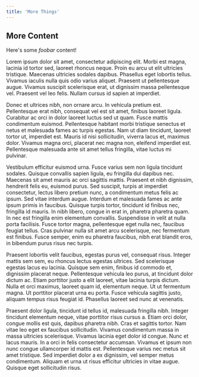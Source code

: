 ```yaml
---
title: 'More Things'
---
```


## More Content

Here's some *foobar* content!

Lorem ipsum dolor sit amet, consectetur adipiscing elit. Morbi est magna, lacinia id tortor sed, laoreet rhoncus neque. Proin eu arcu ut elit ultricies tristique. Maecenas ultricies sodales dapibus. Phasellus eget lobortis tellus. Vivamus iaculis nulla quis odio varius aliquet. Praesent ut pellentesque augue. Vivamus suscipit scelerisque erat, ut dignissim massa pellentesque vel. Praesent vel leo felis. Nullam cursus id sapien at imperdiet.

Donec et ultrices nibh, non ornare arcu. In vehicula pretium est. Pellentesque erat nibh, consequat vel est sit amet, finibus laoreet ligula. Curabitur ac orci in dolor laoreet luctus sed ut quam. Fusce mattis condimentum euismod. Pellentesque habitant morbi tristique senectus et netus et malesuada fames ac turpis egestas. Nam ut diam tincidunt, laoreet tortor ut, imperdiet est. Mauris id nisi sollicitudin, viverra lacus et, maximus dolor. Vivamus magna orci, placerat nec magna non, eleifend imperdiet est. Pellentesque malesuada ante sit amet tellus fringilla, vitae luctus mi pulvinar.

Vestibulum efficitur euismod urna. Fusce varius sem non ligula tincidunt sodales. Quisque convallis sapien ligula, eu fringilla dui dapibus nec. Maecenas sit amet mauris ac orci sagittis mattis. Praesent et nibh dignissim, hendrerit felis eu, euismod purus. Sed suscipit, turpis at imperdiet consectetur, lectus libero pretium nunc, a condimentum metus felis ac ipsum. Sed vitae interdum augue. Interdum et malesuada fames ac ante ipsum primis in faucibus. Quisque turpis tortor, tincidunt id finibus nec, fringilla id mauris. In nibh libero, congue in erat in, pharetra pharetra quam. In nec est fringilla enim elementum convallis. Suspendisse in velit at nulla porta facilisis. Fusce tortor magna, pellentesque eget nulla nec, faucibus feugiat tellus. Cras pulvinar nulla sit amet arcu scelerisque, nec fermentum est finibus. Fusce semper, enim eu pharetra faucibus, nibh erat blandit eros, in bibendum purus risus nec turpis.

Praesent lobortis velit faucibus, egestas purus vel, consequat risus. Integer mattis sem sem, eu rhoncus lectus egestas ultrices. Sed scelerisque egestas lacus eu lacinia. Quisque sem enim, finibus id commodo et, dignissim placerat neque. Pellentesque vehicula leo purus, at tincidunt dolor dictum ac. Etiam porttitor justo a elit laoreet, vitae lacinia turpis dictum. Nulla et orci maximus, laoreet quam id, elementum neque. Ut ut fermentum magna. Ut porttitor placerat urna eu porta. Fusce vehicula sagittis justo, aliquam tempus risus feugiat id. Phasellus laoreet sed nunc at venenatis.

Praesent dolor ligula, tincidunt id tellus id, malesuada fringilla nibh. Integer tincidunt elementum neque, vitae porttitor risus cursus a. Etiam orci dolor, congue mollis est quis, dapibus pharetra nibh. Cras et sagittis tortor. Nam vitae leo eget ex faucibus sollicitudin. Vivamus condimentum massa in massa ultricies scelerisque. Vivamus lacinia eget dolor id congue. Nunc et lacus mauris. In a orci in felis consectetur accumsan. Vivamus et ipsum non nunc congue ullamcorper id mattis est. Pellentesque varius nec metus sit amet tristique. Sed imperdiet dolor a ex dignissim, vel semper metus condimentum. Aliquam et urna ut risus efficitur ultricies in vitae augue. Quisque eget sollicitudin risus.